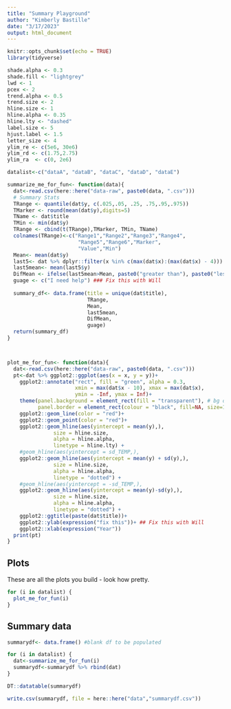 ```yaml
---
title: "Summary Playground"
author: "Kimberly Bastille"
date: "3/17/2023"
output: html_document
---
```


```r
knitr::opts_chunk$set(echo = TRUE)
library(tidyverse)

shade.alpha <- 0.3
shade.fill <- "lightgrey"
lwd <- 1
pcex <- 2
trend.alpha <- 0.5
trend.size <- 2
hline.size <- 1
hline.alpha <- 0.35
hline.lty <- "dashed"
label.size <- 5
hjust.label <- 1.5
letter_size <- 4
ylim_re <- c(5e6, 30e6)
ylim_rd <- c(1.75,2.75)
ylim_ra  <- c(0, 2e6)


```


```r
datalist<-c("dataA", "dataB", "dataC", "dataD", "dataE")

```


```r

summarize_me_for_fun<- function(data){
  dat<-read.csv(here::here("data-raw", paste0(data, ".csv")))
  # Summary Stats
  TRange <- quantile(dat$y, c(.025,.05, .25, .75,.95,.975))
  TMarker <- round(mean(dat$y),digits=5)
  TName <- dat$title
  TMin <- min(dat$y)
  TRange <- cbind(t(TRange),TMarker, TMin, TName)
  colnames(TRange)<-c("Range1","Range2","Range3","Range4",
                       "Range5","Range6","Marker",
                       "Value","Min")
  Mean<- mean(dat$y)
  last5<- dat %>% dplyr::filter(x %in% c(max(dat$x):(max(dat$x) - 4))) 
  last5mean<- mean(last5$y)
  DifMean <- ifelse(last5mean>Mean, paste0("greater than"), paste0("less than"))
  guage <- c("I need help") ### Fix this with Will
  
  summary_df<- data.frame(title = unique(dat$title),
                          TRange, 
                          Mean, 
                          last5mean,
                          DifMean, 
                          guage)
  return(summary_df)
}



plot_me_for_fun<- function(data){
  dat<-read.csv(here::here("data-raw", paste0(data, ".csv")))
  pt<-dat %>% ggplot2::ggplot(aes(x = x, y = y))+
    ggplot2::annotate("rect", fill = "green", alpha = 0.3,
                      xmin = max(dat$x - 10), xmax = max(dat$x),
                      ymin = -Inf, ymax = Inf)+
    theme(panel.background = element_rect(fill = "transparent"), # bg of the panel
          panel.border = element_rect(colour = "black", fill=NA, size=1)) + 
    ggplot2::geom_line(color = "red")+
    ggplot2::geom_point(color = "red")+
    ggplot2::geom_hline(aes(yintercept = mean(y),),
               size = hline.size,
               alpha = hline.alpha,
               linetype = hline.lty) +
    #geom_hline(aes(yintercept = sd_TEMP,),
    ggplot2::geom_hline(aes(yintercept = mean(y) + sd(y),),
               size = hline.size,
               alpha = hline.alpha,
               linetype = "dotted") +
    #geom_hline(aes(yintercept = -sd_TEMP,),
    ggplot2::geom_hline(aes(yintercept = mean(y)-sd(y),),
               size = hline.size,
               alpha = hline.alpha,
               linetype = "dotted") +
    ggplot2::ggtitle(paste(dat$title))+
    ggplot2::ylab(expression("fix this"))+ ## Fix this with Will
    ggplot2::xlab(expression("Year"))
  print(pt)
}
```

## Plots

These are all the plots you build - look how pretty. 

```r
for (i in datalist) {
  plot_me_for_fun(i)
}
```

## Summary data

```r
summarydf<- data.frame() #blank df to be populated

for (i in datalist) {
  dat<-summarize_me_for_fun(i)
  summarydf<-summarydf %>% rbind(dat)
}

DT::datatable(summarydf)

write.csv(summarydf, file = here::here("data","summarydf.csv"))
```
